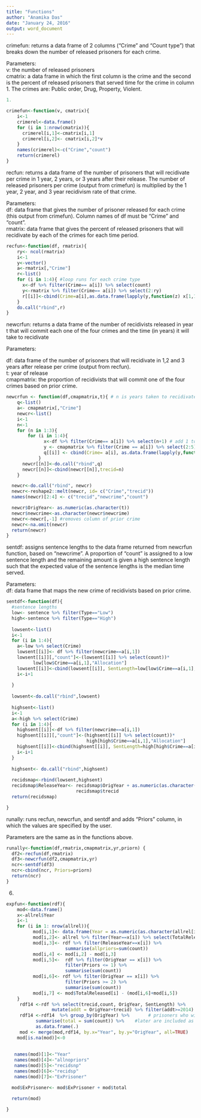 ---
title: "Functions"
author: "Anamika Das"
date: "January 24, 2016"
output: word_document
---

crimefun: returns a data frame of 2 columns ("Crime" and "Count type") that breaks down the number of released prisoners  for each crime. 

Parameters:   
v:  the number of released prisoners   
cmatrix: a data frame in which the first column is the crime and the second is the percent of released prisoners that served time for the crime in column 1. The crimes are: Public order, Drug, Property, Violent.  


```{r}
1. 

crimefun<-function(v, cmatrix){
    i<-1
    crimerel<-data.frame()
    for (i in 1:nrow(cmatrix)){
      crimerel[i,1]<-cmatrix[i,1]
      crimerel[i,2]<- cmatrix[i,2]*v
    }  
    names(crimerel)<-c("Crime","count")
    return(crimerel)
}

```



recfun: returns a data frame of the number of prisoners that will recidivate per crime in 1 year, 2 years, or 3 years after their release. The number of released prisoners per crime (output from crimefun) is multiplied by the 1 year, 2 year, and 3 year recidivism rate of that crime. 


Parameters:    
df: data frame that gives the number of prisoner released for each crime (this output from crimefun). Column names of df must be "Crime" and "count".   
rmatrix: data frame that gives the percent of released prisoners that will recidivate by each of the crimes for each time period.   

```{r}
recfun<-function(df, rmatrix){
    ry<- ncol(rmatrix)
    i<-1
    y<-vector()
    a<-rmatrix[,"Crime"]
    r<-list()
    for (i in 1:4){ #loop runs for each crime type
      x<-df %>% filter(Crime== a[i]) %>% select(count)  
      y<-rmatrix %>% filter(Crime== a[i]) %>% select(2:ry)
      r[[i]]<-cbind(Crime=a[i],as.data.frame(lapply(y,function(z) x[1,1]*as.numeric(as.character(z)))))
    }
    do.call("rbind",r)
} 

```



newcrfun: returns a data frame of the number of recidivists released in year t that will commit each one of the four crimes and the time (in years) it will take to recidivate    

Parameters:      

df: data frame of the number of prisoners that will recidivate in 1,2 and 3 years after release per crime (output from recfun).   
t: year of release   
cmapmatrix: the proportion of recidivists that will commit one of the four crimes based on prior crime.     
 


```{r}
newcrfun <- function(df,cmapmatrix,t){ # n is years taken to recidivate (recid1,recid2,recid3 in recidcounts) 
    q<-list()
    a<- cmapmatrix[,"Crime"]
    newcr<-list()
    i<-1
    n<-1
    for (n in 1:3){
        for (i in 1:4){
              x<-df %>% filter(Crime== a[i]) %>% select(n+1) # add 1 to n to get column number
              y <- cmapmatrix %>% filter(Crime == a[i]) %>% select(2:5)
              q[[i]] <- cbind(Crime= a[i], as.data.frame(lapply(y,function(z) x[1,1]*z)))
            }
      newcr[[n]]<-do.call("rbind",q)
      newcr[[n]]<-cbind(newcr[[n]],trecid=n)
    }

  newcr<-do.call("rbind", newcr)
  newcr<-reshape2::melt(newcr, id= c("Crime","trecid"))
  names(newcr)[2:4] <- c("trecid","newcrime","count")

  newcr$OrigYear<- as.numeric(as.character(t))
  newcr$newcrime<-as.character(newcr$newcrime)    
  newcr<-newcr[,-1] #removes column of prior crime 
  newcr<-na.omit(newcr)
  return(newcr)
}

```



sentdf: assigns sentence lengths to the data frame returned from newcrfun function, based on "newcrime". A proportion of "count" is assigned to a low sentence length and the remaining amount is given a high sentence length such that the expected value of the sentence lengths is the median time served.    

Parameters:   
df: data frame that maps the new crime of recidivists based on prior crime.    

```{r}

sentdf<-function(df){
  #sentence lengths
  low<- sentence %>% filter(Type=="Low")
  high<-sentence %>% filter(Type=="High")
  
  lowsent<-list()
  i<-1
  for (i in 1:4){
    a<-low %>% select(Crime)
    lowsent[[i]]<- df %>% filter(newcrime==a[i,1]) 
    lowsent[[i]][,"count"]<-(lowsent[[i]] %>% select(count))* 
          low[low$Crime==a[i,1],"Allocation"]
    lowsent[[i]]<-cbind(lowsent[[i]], SentLength=low[low$Crime==a[i,1],"Years"])
    i<-i+1
    
  }    
  
  lowsent<-do.call("rbind",lowsent)
  
  highsent<-list()
  i<-1
  a<-high %>% select(Crime)
  for (i in 1:4){
    highsent[[i]]<-df %>% filter(newcrime==a[i,1]) 
    highsent[[i]][,"count"]<-(highsent[[i]] %>% select(count))*
                              high[high$Crime==a[i,1],"Allocation"]
    highsent[[i]]<-cbind(highsent[[i]], SentLength=high[high$Crime==a[i,1],"Years"])
    i<-i+1
  }
  
  highsent<- do.call("rbind",highsent)
  
  recidsmap<-rbind(lowsent,highsent)
  recidsmap$ReleaseYear<- recidsmap$OrigYear + as.numeric(as.character(recidsmap$SentLength)) + 
                          recidsmap$trecid      
  return(recidsmap)

}


```


runally: runs recfun, newcrfun, and sentdf and adds "Priors" column, in which the values are specified by the user.

Parameters are the same as in the functions above.

```{r}

runally<-function(df,rmatrix,cmapmatrix,yr,priorn) {
  df2<-recfun(df,rmatrix)
  df3<-newcrfun(df2,cmapmatrix,yr)
  ncr<-sentdf(df3)
  ncr<-cbind(ncr, Priors=priorn)
  return(ncr)
}


```


6.

```{r}
expfun<-function(rdf){
    mod<-data.frame()
    x<-allrel$Year
    i<-1
    for (i in 1: nrow(allrel)){
          mod[i,1]<- data.frame(Year = as.numeric(as.character(allrel[i,1])))
          mod[i,2]<- allrel %>% filter(Year==x[i]) %>% select(TotalReleased)
          mod[i,3]<- rdf %>% filter(ReleaseYear==x[i]) %>% 
                      summarise(allpriors=sum(count))
          mod[i,4] <- mod[i,2] - mod[i,3]
          mod[i,5]<-  rdf %>% filter(OrigYear == x[i]) %>% 
                      filter(Priors <= 1) %>%
                      summarise(sum(count))
          mod[i,6]<- rdf %>% filter(OrigYear == x[i]) %>%
                      filter(Priors >= 2) %>%
                      summarise(sum(count))
          mod[i,7] <- mod$TotalReleased[i] - (mod[i,6]+mod[i,5])
    }			
	 rdf14 <-rdf %>% select(trecid,count, OrigYear, SentLength) %>%
       		     mutate(addt = OrigYear+trecid) %>% filter(addt>=2014)
	 rdf14 <-rdf14  %>% group_by(OrigYear) %>% 		 # prisoners who will recidivate 2014 or
		   summarise(total = sum(count)) %>%	#later are included as ExPrisoner (of Original Year of Release)		
		   as.data.frame(.)
	 mod <- merge(mod,rdf14, by.x="Year", by.y="OrigYear", all=TRUE)
	mod[is.na(mod)]<-0	
          
 
   names(mod)[1]<-"Year"
   names(mod)[4]<-"allnopriors"
   names(mod)[5]<-"recidsnp"
   names(mod)[6]<-"recidsp"
   names(mod)[7]<-"ExPrisoner"

  mod$ExPrisoner<- mod$ExPrisoner + mod$total

  return(mod)        

}        

```



